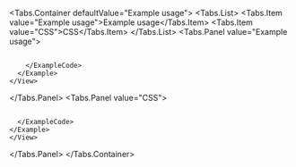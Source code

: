 
<Tabs.Container defaultValue="Example usage">
  <Tabs.List>
    <Tabs.Item value="Example usage">Example usage</Tabs.Item>
    <Tabs.Item value="CSS">CSS</Tabs.Item>
  </Tabs.List>
  <Tabs.Panel value="Example usage">
    <View marginTop="var(--amplify-space-large)">
      <Example>
        <FontSizesExample  />
        <ExampleCode>
```tsx file=./examples/FontSizesExample.tsx

```
        </ExampleCode>
      </Example>
    </View>
  </Tabs.Panel>
  <Tabs.Panel value="CSS">
    <View marginTop="var(--amplify-space-large)">
    <Example>
      <ExampleCode>
```css file=./examples/FontSizesExample.css

```
      </ExampleCode>
    </Example>
    </View>
  </Tabs.Panel>
</Tabs.Container>
